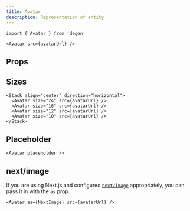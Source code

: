 ```yaml
---
title: Avatar
description: Representation of entity
---
```


```tsx
import { Avatar } from 'degen'
```

```tsx live=true expand=true
<Avatar src={avatarUrl} />
```

## Props

<PropsTable sourceLink={sourceLink} types={types} />

## Sizes

```tsx live=true
<Stack align="center" direction="horizontal">
  <Avatar size="24" src={avatarUrl} />
  <Avatar size="16" src={avatarUrl} />
  <Avatar size="12" src={avatarUrl} />
  <Avatar size="10" src={avatarUrl} />
</Stack>
```

## Placeholder

```tsx live=true
<Avatar placeholder />
```

## next/image

If you are using Next.js and configured [`next/image`](https://nextjs.org/docs/api-reference/next/image) appropriately, you can pass it in with the `as` prop.

```tsx live=true expand=true
<Avatar as={NextImage} src={avatarUrl} />
```
